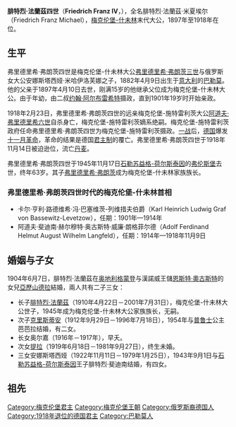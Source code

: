 {{noteTA
| 1=zh-hans:弗朗茨; zh-hant:法蘭茲;
| 2=zh-hans:什未林; zh-hant:施威林;
| 3=zh-hans:弗里德里希; zh-hant:腓特烈
}}
{{infobox royalty
| name         = 腓特烈·法蘭茲四世
| image        = Friedrich Franz IV.jpg
| image_size   = 250px
| succession   = 梅克倫堡-施威林大公
| reign        = 1897年4月10日 — 1918年11月14日
| predecessor  = [[腓特烈·法蘭茲三世|腓特烈·法蘭茲三世]]
| succession1  = 梅克倫堡-施特雷利茨攝政
| reign1       = 1918年2月23日 — 1918年11月14日
| predecessor1 = [[阿道夫·腓特烈六世|阿道夫·腓特烈六世]]<br>（大公）
| birth_date   = 1882年4月9日
| birth_place  = {{flag|Kingdom of Italy}}[[巴勒莫|巴勒莫]]
| death_date   = {{death date and age|1945|11|17|1882|4|9}}
| death_place  = [[File:Flag_of_Germany_(1946-1949).svg|22px]][[同盟國軍事佔領德意志|德意志英国占领区]][[弗伦斯堡|弗伦斯堡]]
| full name    = Friedrich Franz Michael
| spouse       = [[亞歷山德拉_(漢諾威)|漢諾威的亞歷山德拉]]
| issue        = [[腓特烈·法蘭茲_(梅克倫堡-施威林大公儲)|腓特烈·法蘭茲]]<br>[[克里斯蒂安·路德维希_(梅克伦堡-什未林)|克里斯蒂安·路德维希]]<br>奥尔嘉<br>提拉<br>石勒苏益格-荷尔斯泰因的弗里德里希·斐迪南王妃安娜斯塔西娅
| house        = [[梅克倫堡王朝|梅克倫堡王朝]]施威林系
| father       = [[腓特烈·法蘭茲三世|腓特烈·法蘭茲三世]]
| mother       = [[安娜斯塔西婭·米哈伊羅芙娜女大公|安娜斯塔西婭·米哈伊羅芙娜]]
}}

'''腓特烈·法蘭茲四世'''（'''Friedrich Franz IV'''，{{bd|1882年|4月9日|1945年|11月17日|catIdx=F}}），全名腓特烈·法蘭茲·米夏埃尔（Friedrich Franz Michael），[[梅克伦堡-什未林|梅克伦堡-什未林]]末代大公，1897年至1918年在位。

==生平==
弗里德里希·弗朗茨四世是梅克伦堡-什未林大公[[弗里德里希·弗朗茨三世_(梅克伦堡-什未林)|弗里德里希·弗朗茨三世]]与俄罗斯女大公安娜斯塔西娅·米哈伊洛芙娜之子，1882年4月9日出生于[[意大利|意大利]]的[[巴勒莫|巴勒莫]]。他的父亲于1897年4月10日去世，刚满15岁的他继承父位成为梅克伦堡-什未林大公。由于年幼，由二叔[[约翰·阿尔布雷希特_(梅克伦堡-什未林)|约翰·阿尔布雷希特]]摄政，直到1901年19岁时开始亲政。

1918年2月23日，弗里德里希·弗朗茨四世的远亲梅克伦堡-施特雷利茨大公[[阿道夫·弗里德里希六世_(梅克伦堡-施特雷利茨)|阿道夫·弗里德里希六世]]自杀身亡，梅克伦堡-施特雷利茨嫡系绝嗣。梅克伦堡-施特雷利茨政府任命弗里德里希·弗朗茨四世为梅克伦堡-施特雷利茨摄政。[[一战|一战]]后，[[德国|德国]]爆发[[十一月革命|十一月革命]]，革命的结果是德国[[君主制|君主制]]的覆亡。弗里德里希·弗朗茨四世于1918年11月14日被迫逊位，流亡[[丹麦|丹麦]]。

弗里德里希·弗朗茨四世于1945年11月17日[[石勒苏益格-荷尔斯泰因|石勒苏益格-荷尔斯泰因]]的[[弗伦斯堡|弗伦斯堡]]去世，终年63岁。其子[[弗里德里希·弗朗茨五世_(梅克伦堡-什未林)|弗里德里希·弗朗茨]]成为梅克伦堡-什未林家族族长。
===弗里德里希·弗朗茨四世时代的梅克伦堡-什未林首相===
*卡尔·亨利·路德维希·冯·巴塞维茨-列维措夫伯爵（Karl Heinrich Ludwig Graf von Bassewitz-Levetzow），任期：1901年—1914年
*阿道夫·斐迪南·赫尔穆特·奥古斯特·威廉·朗格菲尔德（Adolf Ferdinand Helmut August Wilhelm Langfeld），任期：1914年—1918年11月9日

== 婚姻与子女 ==
1904年6月7日，腓特烈·法蘭茲在[[奥地利|奥地利]][[格蒙登|格蒙登]]与漢諾威王儲[[恩斯特·奧古斯特二世|恩斯特·奧古斯特]]的女兒[[漢諾威的亞歷山德拉_(1882-1963)|亞歷山德拉]]結婚，兩人共有二子三女：
* 长子[[腓特烈·法蘭茲_(梅克倫堡-施威林大公儲)|腓特烈·法蘭茲]]（1910年4月22日－2001年7月31日），梅克伦堡-什未林大公世子，1945年成为梅克伦堡-什未林大公家族族长，无嗣。
* 次子[[克里斯蒂安·路德维希_(梅克伦堡-什未林)|克里斯蒂安]]（1912年9月29日－1996年7月18日），1954年与[[普鲁士|普鲁士]]公主芭芭拉结婚，有二女。
* 长女奥尔嘉（1916年－1917年），早夭。
* 次女[[梅克倫堡-施威林的提拉|提拉]]（1919年6月18日－1981年9月27日），终生未婚。
* 三女安娜斯塔西娅（1922年11月11日－1979年1月25日），1943年9月1日与[[石勒苏益格-荷尔斯泰因|石勒苏益格-荷尔斯泰因]]王子腓特烈·斐迪南结婚，有四女。

== 祖先 ==
{{Ahnentafel top|先祖}}<center>
{{ahnentafel-compact5
| style = font-size: 85%; 
|boxstyle_1=background-color: #ddf;
|boxstyle_2=background-color: #fdd;
|boxstyle_3=background-color: #ffc;
|boxstyle_4=background-color: #dfd;
|boxstyle_5=background-color: #9fe;
|1='''梅克倫堡-施威林大公腓特烈·法蘭茲四世'''
|2='''父：'''梅克倫堡-施威林大公[[腓特烈·法蘭茲三世|腓特烈·法蘭茲三世]]
|3='''母：'''[[安娜斯塔西婭·米哈伊羅芙娜女大公|俄羅斯的安娜斯塔西婭·米哈伊羅芙娜]]
|4='''祖父：'''梅克倫堡-施威林大公[[腓特烈·法蘭茲二世|腓特烈·法蘭茲二世]]
|5='''祖母：'''[[羅伊斯-科斯特利茨的奧古斯塔|羅伊斯-科斯特利茨的奧古斯塔]]
|6='''外祖父：'''[[米哈伊爾·尼古拉耶維奇|米哈伊爾·尼古拉耶維奇]]
|7='''外祖母：'''[[巴登的塞西莉埃|巴登的塞西莉埃]]
|8='''曾祖父：'''梅克倫堡-施威林大公[[保羅·弗里德里希_(梅克倫堡-什未林)|保羅·腓特烈]]
|9='''曾祖母：'''[[普魯士的亞歷山德琳_(1803-1892)|普魯士的亞歷山德琳]]
|10='''外曾祖父：'''羅伊斯-科斯特利茨的[[亨利六十三世_(羅伊斯-科斯特利茨)|亨利六十三世]]
|11='''外曾祖母：'''施托爾貝格-維尼格羅德的艾蕾諾爾
|12='''外曾祖父：'''俄羅斯沙皇[[尼古拉一世_(俄國)|尼古拉一世]]
|13='''外曾祖母：'''[[亞歷山德拉·費奧多羅芙娜皇后_(尼古拉一世)|亞歷山德拉·費奧多羅芙娜]]
|14='''外曾祖父：'''巴登大公[[利奧波德_(巴登)|利奧波德]]
|15='''外曾祖母：'''[[蘇菲_(瑞典公主)|瑞典的蘇菲公主]]
|16='''高祖父：'''梅克倫堡-施威林的[[腓特烈·路德維希_(梅克倫堡-施威林)|腓特烈·路德維希]]
|17='''高祖母：'''[[赫蓮娜·巴甫洛夫娜女大公|俄羅斯的赫蓮娜·巴甫洛夫娜]]
|18='''外高祖父：'''普魯士國王[[腓特烈·威廉三世|腓特烈·威廉三世]]
|19='''外高祖母：'''[[梅克倫堡-施特雷利茨的路易絲|梅克倫堡-施特雷利茨的路易絲]]
|20='''外高祖父：'''羅伊斯-科斯特利茨的[[亨利四十四世_(羅伊斯-科斯特利茨)|亨利四十四世]]
|21='''外高祖母：'''威廉明妮·馮·蓋伊達·格南特·拉本斯坦納
|22='''外高祖父：'''{{le|斯托爾貝格-維尼格羅德的海因里希|Henry of Stolberg-Wernigerode}}
|23='''外高祖母：'''松堡-瓦爾登堡的約翰娜
|24='''外高祖父：'''俄羅斯沙皇[[保羅一世_(俄羅斯)|保羅一世]]
|25='''外高祖母：'''[[瑪麗亞·費奧多羅芙娜皇后_(保羅一世)|瑪麗亞·費奧多羅芙娜]]
|26='''外高祖父：'''普魯士國王腓特烈·威廉三世（同上）
|27='''外高祖母：'''梅克倫堡-施特雷利茨的路易絲（同上）
|28='''外高祖父：'''巴登大公[[卡爾·弗里德里希_(巴登)|卡爾·腓特烈]]
|29='''外高祖母：'''[[霍赫貝格的路易絲·卡羅琳|霍赫貝格的路易絲·卡羅琳]]
|30='''外高祖父：'''瑞典國王[[古斯塔夫四世·阿道夫|古斯塔夫四世·阿道夫]]
|31='''外高祖母：'''[[弗蕾德里克_(巴登)|巴登的弗蕾德里克]]
}}</center>
{{ahnentafel bottom}}

{{Authority control}}
{{DEFAULTSORT: Friedrich Franz 4}}
[[Category:梅克伦堡君主|Category:梅克伦堡君主]]
[[Category:梅克伦堡王朝|Category:梅克伦堡王朝]]
[[Category:俄罗斯裔德国人|Category:俄罗斯裔德国人]]
[[Category:1918年退位的德国君主|Category:1918年退位的德国君主]]
[[Category:巴勒莫人|Category:巴勒莫人]]